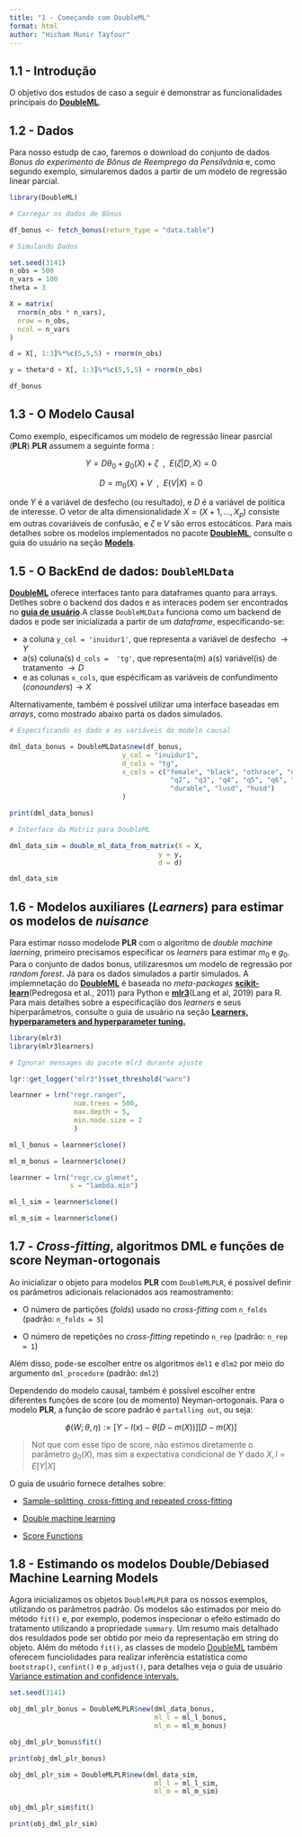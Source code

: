 ```yaml
---
title: "1 - Começando com DoubleML"
format: html
author: "Hicham Munir Tayfour"
---
```


## 1.1 - Introdução

O objetivo dos estudos de caso a seguir é demonstrar as funcionalidades principais do [**DoubleML**](https://docs.doubleml.org/stable/index.html#doubleml-package).

## 1.2 - Dados

Para nosso estudp de cao, faremos o download do conjunto de dados *Bonus do experimento de Bônus de Reemprego da Pensilvânia* e, como segundo exemplo, simularemos dados a partir de um modelo de regressão linear parcial.

```r
library(DoubleML)

# Carregar os dados de Bônus

df_bonus <- fetch_bonus(return_type = "data.table")

# Simulando Dados

set.seed(3141)
n_obs = 500
n_vars = 100
theta = 3

X = matrix(
  rnorm(n_obs * n_vars),
  nrow = n_obs,
  ncol = n_vars 
)

d = X[, 1:3]%*%c(5,5,5) + rnorm(n_obs)

y = theta*d + X[, 1:3]%*%c(5,5,5) + rnorm(n_obs)

df_bonus

```

## 1.3 - O Modelo Causal

Como exemplo, especificamos um modelo de regressão linear pasrcial (**PLR**).**PLR** assumem a seguinte forma :

$$
Y = D\theta_0 + g_0(X) + \zeta \ \ , \ \ E(\zeta|D,X) = 0 
$$

$$
D = m_0(X) + V \ \ , \ \ E(V|X) = 0 
$$

onde $Y$ é a variável de desfecho (ou resultado), e $D$ é a variável de política de interesse. O vetor de alta dimensionalidade $X = (X+1,...,X_p)$ consiste em outras covariáveis de confusão, e $\zeta$ e $V$ são erros estocáticos. Para mais detalhes sobre os modelos implementados no pacote [**DoubleML**](https://docs.doubleml.org/stable/index.html#doubleml-package), consulte o guia do usuário na seção [**Models**](https://docs.doubleml.org/stable/guide/models.html#models).

## 1.5 - O BackEnd de dados: `DoubleMLData`

[**DoubleML**](https://docs.doubleml.org/stable/index.html#doubleml-package) oferece interfaces tanto para dataframes quanto para arrays. Detlhes sobre o backend dos dados e as interaces podem ser encontrados no [**guia de usuário**](https://docs.doubleml.org/stable/guide/data_backend.html#data-backend).A classe `DoubleMLData` funciona como um backend de dados e pode ser inicializada a partir de um *dataframe*, especificando-se:

-   a coluna `y_col = 'inuidur1'`, que representa a variável de desfecho $\rightarrow Y$
-   a(s) coluna(s) `d_cols =  'tg'`, que representa(m) a(s) variável(is) de tratamento $\rightarrow D$
-   e as colunas `x_cols`, que espécificam as variáveis de confundimento (*conounders*)$\rightarrow X$

Alternativamente, também é possível utilizar uma interface baseadas em *arrays*, como mostrado abaixo parta os dados simulados.

```r

# Especificando os dado e as variáveis do modelo causal

dml_data_bonus = DoubleMLData$new(df_bonus,
                            y_col = "inuidur1",
                            d_cols = "tg",
                            x_cols = c("female", "black", "othrace", "dep1", "dep2",
                                        "q2", "q3", "q4", "q5", "q6", "agelt35", "agegt54",
                                        "durable", "lusd", "husd")
                            )

print(dml_data_bonus)

# Interface da Matriz para DoubleML

dml_data_sim = double_ml_data_from_matrix(X = X, 
                                     y = y,
                                     d = d)

dml_data_sim

```

## 1.6 - Modelos auxiliares (*Learners*) para estimar os modelos de *nuisance*

Para estimar nosso modelode **PLR** com o algoritmo de *double machine laerning*, primeiro precisamos especificar os *learners* para estimar $m_0$ e $g_0$. Para o conjunto de dados bonus, utilizaresmos um modelo de regressão por *random forest*. Já para os dados simulados a partir simulados. A implemnetação do [**DoubleML**](https://docs.doubleml.org/stable/index.html#doubleml-package) é baseada no *meta-packages* [**scikit-learn**](https://scikit-learn.org/)(Pedregosa et al., 2011) para Python e [**mlr3**](https://mlr3.mlr-org.com/)(Lang et al, 2019) para R. Para mais detalhes sobre a especificaçlão dos *learners* e seus hiperparâmetros, consulte o guia de usuário na seção [**Learners, hyperparameters and hyperparameter tuning.**](Learners,%20hyperparameters%20and%20hyperparameter%20tuning.)

```r
library(mlr3)
library(mlr3learners)

# Ignorar mensages do pacote mlr3 durante ajuste

lgr::get_logger("mlr3")$set_threshold("warn")

learnner = lrn("regr.ranger", 
                num.trees = 500,
                max.depth = 5,
                min.node.size = 2
                )

ml_l_bonus = learnner$clone()

ml_m_bonus = learnner$clone()

learnner = lrn("regr.cv_glmnet", 
               s = "lambda.min")

ml_l_sim = learnner$clone()

ml_m_sim = learnner$clone()

```

## 1.7 - *Cross-fitting*, algoritmos DML e funções de score Neyman-ortogonais

Ao inicializar o objeto para modelos **PLR** com `DoubleMLPLR`, é possível definir os parâmetros adicionais relacionados aos reamostramento:

-   O número de partições (*folds*) usado no *cross-fitting* com `n_folds` (padrão: `n_folds = 5`)

-   O número de repetições no *cross-fitting* repetindo `n_rep` (padrão: `n_rep = 1`)

Além disso, pode-se escolher entre os algoritmos `dml1` e `dlm2` por meio do argumento `dml_procedure` (padrão: `dml2`)

Dependendo do modelo causal, também é possível escolher entre diferentes funções de score (ou de momento) Neyman-ortogonais. Para o modelo **PLR**, a função de score padrão é `partalling out`, ou seja:

$$
\phi(W;\theta,\eta) := [Y - l(x) -\theta(D-m(X))][D-m(X)]
$$

> Not que com esse tipo de score, não estimos diretamente o parâmetro $g_0(X)$, mas sim a expectativa condicional de $Y$ dado $X,l=E[Y|X]$

O guia de usuário fornece detalhes sobre:

-   [Sample-splitting, cross-fitting and repeated cross-fitting](https://docs.doubleml.org/stable/guide/resampling.html#resampling)

-   [Double machine learning](https://docs.doubleml.org/stable/guide/algorithms.html#algorithms)

-   [Score Functions](https://docs.doubleml.org/stable/guide/scores.html#scores)

## 1.8 - Estimando os modelos Double/Debiased Machine Learning Models

Agora inicializamos os objetos `DoubleMLPLR` para os nossos exemplos, utilizando os parâmetros padrão. Os modelos são estimados por meio do método `fit()` e, por exemplo, podemos inspecionar o efeito estimado do tratamento utilizando a propriedade `summary`. Um resumo mais detalhado dos resuldados pode ser obtido por meio da representação em string do objeto. Além do método `fit()`, as classes de modelo [DoubleML](https://docs.doubleml.org/stable/index.html#doubleml-package) também oferecem funciolidades para realizar inferência estatística como `bootstrap()`, `confint()` e `p_adjust()`, para detalhes veja o guia de usuário [Variance estimation and confidence intervals.](https://docs.doubleml.org/stable/guide/se_confint.html#se-confint)

```r

set.seed(3141)

obj_dml_plr_bonus = DoubleMLPLR$new(dml_data_bonus,
                                    ml_l = ml_l_bonus,
                                    ml_m = ml_m_bonus)

obj_dml_plr_bonus$fit()

print(obj_dml_plr_bonus)

obj_dml_plr_sim = DoubleMLPLR$new(dml_data_sim,
                                    ml_l = ml_l_sim,
                                    ml_m = ml_m_sim)

obj_dml_plr_sim$fit()

print(obj_dml_plr_sim)


```
